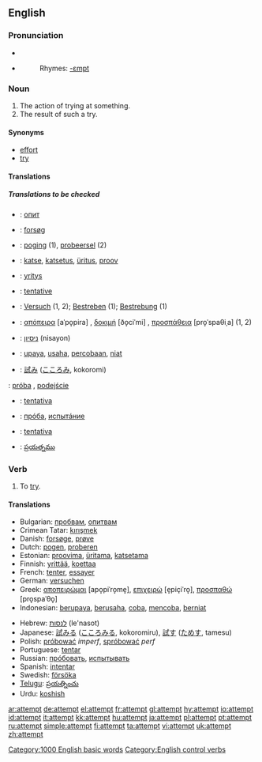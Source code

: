 ==English==

{{rank|drawn|field|street|829|attempt|soft|officers|likely}}

===Pronunciation===
*{{IPA|/əˈtɛmpt/}}
*{{audio|en-us-attempt.ogg|Audio (US)}}
*:Rhymes: [[Rhymes:English:-ɛmpt|-ɛmpt]]

===Noun===
{{en-noun}}
# The action of trying at something.
# The result of such a try.

====Synonyms====
*[[effort]]
*[[try]]

====Translations====
=====Translations to be checked=====
{{checktrans}}
{{top}}
*{{ttbc|Bulgarian}}: [[опит]] {{m}}
*{{ttbc|Danish}}: [[forsøg]] {{n}}
*{{ttbc|Dutch}}: [[poging]] {{f}} (1), [[probeersel]] {{n}} (2)
*{{ttbc|Estonian}}: [[katse]], [[katsetus]], [[üritus]], [[proov]]
*{{ttbc|Finnish}}: [[yritys]]
*{{ttbc|French}}: [[tentative]] {{f}}
*{{ttbc|German}}: [[Versuch]] {{m}} (1, 2); [[Bestreben]] {{n}} (1); [[Bestrebung]] {{f}} (1)
*{{ttbc|Greek}}: [[απόπειρα]] [aˈpo̞pira] {{f}}, [[δοκιμή]] [ðo̞ciˈmi] {{f}}, [[προσπάθεια]] [pro̞ˈspaθiˌa] {{f}} (1, 2)
{{mid}}
*{{ttbc|Hebrew}}: [[ניסיון]] (nisayon) {{m}}
*{{ttbc|Indonesian}}: [[upaya]], [[usaha]], [[coba|percobaan]], [[niat]]
*{{ttbc|Japanese}}: [[試み]] ([[こころみ]], kokoromi)
{{ttbc|*Polish}}: [[próba]] {{f}}, [[podejście]] {{m}}
*{{ttbc|Portuguese}}: [[tentativa]] {{f}}
*{{ttbc|Russian}}: [[прóба]], [[испытáние]]
*{{ttbc|Spanish}}: [[tentativa]] {{f}}
*{{ttbc|Telugu}}: [[ప్రయత్నము]]
{{bottom}}

===Verb===
{{en-verb}}
# To [[try]].

====Translations====
{{top}}
*Bulgarian: [[пробвам]], [[опитвам]]
*Crimean Tatar: [[kırışmek]]
*Danish: [[forsøge]], [[prøve]]
*Dutch: [[pogen]], [[proberen]]
*Estonian: [[proovima]], [[üritama]], [[katsetama]]
*Finnish: [[yrittää]], [[koettaa]]
*French: [[tenter]], [[essayer]]
*German: [[versuchen]]
*Greek: [[αποπειρώμαι]] [apo̞piˈro̞me̞], [[επιχειρώ]] [e̞piçiˈro̞], [[προσπαθώ]] [pro̞spaˈθo̞]
*Indonesian: [[upaya|berupaya]], [[usaha|berusaha]], [[coba]], [[coba|mencoba]], [[niat|berniat]]
{{mid}}
*Hebrew: [[לנסות]] (le'nasot)
*Japanese: [[試みる]] ([[こころみる]], kokoromiru), [[試す]] ([[ためす]], tamesu)
*Polish: [[próbować]] ''imperf'', [[spróbować]] ''perf''
*Portuguese: [[tentar]]
*Russian: [[прóбовать]], [[испытывать]]
*Spanish: [[intentar]]
*Swedish: [[försöka]]
*[[Telugu]]: [[ప్రయత్నించు]]
*Urdu: [[koshish]]
{{bottom}}

[[Category:1000 English basic words]]
[[Category:English control verbs]]

[[ar:attempt]]
[[de:attempt]]
[[el:attempt]]
[[fr:attempt]]
[[gl:attempt]]
[[hy:attempt]]
[[io:attempt]]
[[id:attempt]]
[[it:attempt]]
[[kk:attempt]]
[[hu:attempt]]
[[ja:attempt]]
[[pl:attempt]]
[[pt:attempt]]
[[ru:attempt]]
[[simple:attempt]]
[[fi:attempt]]
[[ta:attempt]]
[[vi:attempt]]
[[uk:attempt]]
[[zh:attempt]]